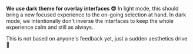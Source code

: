 
<ReleaseVideo src="https://res.cloudinary.com/dltbv060k/video/upload/v1742050514/07_hgg4yn.mp4"/>

**We use dark theme for overlay interfaces 😎**
In light mode,
this should bring a new focused experience to the on-going selection at hand.
In dark mode,
we intentionally don't inverse the interfaces
to keep the whole experience calm and still as always.

This is not based on anyone's feedback yet,
just a sudden aesthetics drive 💅